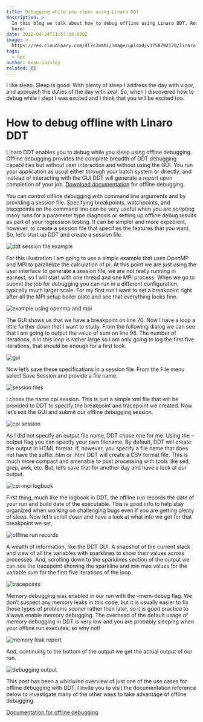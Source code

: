 ```yaml
---
title: Debugging while you sleep using Linaro DDT
description: >-
  In this blog we talk about how to debug offline using Linaro DDT. Read more
  here!
date: 2018-04-24T11:57:38.000Z
image: >-
  https://res.cloudinary.com/dl7c2wmhi/image/upload/v1758792170/linaro-website/images/blog/DataCenter
tags:
  - hpc
author: beau-paisley
related: []
---
```


I like sleep. Sleep is good. With plenty of sleep I address the day with vigor, and approach the duties of the day with zeal. So, when I discovered how to debug while I slept I was excited and I think that you will be excited too.

# How to debug offline with Linaro DDT

Linaro DDT enables you to debug while you sleep using offline debugging. Offline debugging provides the complete breadth of DDT debugging capabilities but without user interaction and without using the GUI. You run your application as usual either through your batch system or directly, and instead of interacting with the GUI DDT will generate a report upon completion of your job. [Download documentation](https://www.linaroforge.com/documentation/) for offline debugging.

You can control offline debugging with command line arguments and by providing a session file. Specifying breakpoints, watchpoints, and tracepoints on the command line can be very useful when you are scripting many runs for a parameter type diagnosis or setting up offline debug results as part of your regression testing. It can be simpler and more expedient, however, to create a session file that specifies the features that you want. So, let’s start up DDT and create a session file.

![ddt session file example](/linaro-website/images/blog/ddt-session-file)

For this illustration I am going to use a simple example that uses OpenMP and MPI to parallelize the calculation of pi. At this point we are just using the user interface to generate a session file, we are not really running in earnest, so I will start with one thread and one MPI process. When we go to submit the job for debugging you can run in a different configuration, typically much larger scale. For my first run I want to set a breakpoint right after all the MPI setup boiler plate and see that everything looks fine.

![example using openmp and mpi](/linaro-website/images/blog/example-using-openmp-and-mpi)

The GUI shows us that we have a breakpoint on line 70. Now I have a loop a little farther down that I want to study. From the following dialog we can see that I am going to output the value of sum on line 98. The number of iterations, n in this loop is rather large so I am only going to log the first five iterations, that should be enough for a first look.

![gui](/linaro-website/images/blog/gui)

Now let’s save these specifications in a session file. From the File menu select Save Session and provide a file name.

![session files](/linaro-website/images/blog/session-files)

I chose the name cpi.session. This is just a simple xml file that will be provided to DDT to specify the breakpoint and tracepoint we created. Now let’s exit the GUI and submit our offline debugging session.

![cpi session](/linaro-website/images/blog/cpi.session)

As I did not specify an output file name, DDT chose one for me. Using the –output flag you can specify your own filename.  By default, DDT will create the output in HTML format. If, however, you specify a file name that does not have the suffix .htm or .html DDT will create a CSV format file. This is much more compact and amenable to post processing with tools like sed, grep, awk, etc. But, let’s save that for another day and have a look at our output.

![cpi-mpi logbook](/linaro-website/images/blog/cpi-mpi-logbook)

First thing, much like the logbook in DDT, the offline run records the date of your run and build date of the executable. This is good info to help stay organized when working on challenging bugs even if you are getting plenty of sleep. Now let’s scroll down and have a look at what info we got for that breakpoint we set.

![offline run records](/linaro-website/images/blog/offline-run-records)

A wealth of information, like the DDT GUI. A snapshot of the current stack and view of all the variables with sparklines to show their values across processes. And, scrolling down to the sparklines section of the output we can see the tracepoint showing the sparkline and min max values for the variable sum for the first five iterations of the loop.

![tracepoints](/linaro-website/images/blog/tracepoints-debugging-blog)

Memory debugging was enabled in our run with the –mem-debug flag. We don’t suspect any memory leaks in this code, but it is usually easier to fix those types of problems sooner rather than later, so it is good practice to always enable memory debugging. The overhead of the default usage of memory debugging in DDT is very low and you are probably sleeping when your offline run executes, so why not!

![memory leak report](/linaro-website/images/blog/memory-leak-report)

And, continuing to the bottom of the output we get the actual output of our run.

![debugging output](/linaro-website/images/blog/debugging-output)

This post has been a whirlwind overview of just one of the use cases for offline debugging with DDT. I invite you to visit the documentation reference below to investigate many of the other ways to take advantage of offline debugging.

[D﻿ocumentation for offline debugging](https://www.linaroforge.com/documentation/)

[](https://www.linaroforge.com/documentation/)
